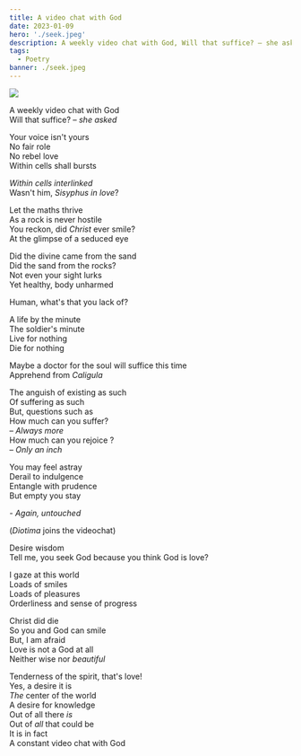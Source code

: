 ```yaml
---
title: A video chat with God
date: 2023-01-09
hero: './seek.jpeg'
description: A weekly video chat with God, Will that suffice? – she asked  ...
tags:
  - Poetry
banner: ./seek.jpeg
---
```


![](./seek.jpeg)

A weekly video chat with God <br/>
Will that suffice? – _she asked_  <br/>

Your voice isn't yours <br/>
No fair role  <br/>
No rebel love <br/>
Within cells shall bursts <br/>

_Within cells interlinked_ <br/>
Wasn't him, _Sisyphus in love_? <br/>

Let the maths thrive <br/>
As a rock is never hostile <br/>
You reckon, did _Christ_ ever smile? <br/>
At the glimpse of a seduced eye <br/>


Did the divine came from the sand <br/>
Did the sand from the rocks? <br/>
Not even your sight lurks <br/>
Yet healthy, body unharmed

Human, what's that you lack of? <br/>

A life by the minute  <br/>
The soldier's minute <br/>
Live for nothing  <br/>
Die for nothing <br/>

Maybe a doctor for the soul will suffice this time <br/>
Apprehend from _Caligula_ <br/>

The anguish of existing as such <br/>
Of suffering as such <br/>
But, questions such as <br/>
How much can you suffer? <br/>
_– Always more_ <br/>
How much can you rejoice ? <br/>
_– Only an inch_ <br/>

You may feel astray <br/>
Derail to indulgence  <br/>
Entangle with prudence <br/>
But empty you stay <br/>

_- Again, untouched_

(_Diotima_ joins the videochat) <br/>

Desire wisdom <br/>
Tell me, you seek God because you think God is love? <br/>

I gaze at this world <br/>
Loads of smiles  <br/>
Loads of pleasures <br/>
Orderliness and sense of progress  <br/>

Christ did die   <br/>
So you and God can smile <br/>
But, I am afraid  <br/>
Love is not a God at all <br/>
Neither wise nor _beautiful_ <br/>

Tenderness of the spirit, that's love! <br/>
Yes, a desire it is <br/>
_The_ center of the world <br/>
A desire for knowledge <br/> 
Out of all there _is_ <br/>
Out of _all_ that could be <br/>
It is in fact <br/>
A constant video chat with God

<br/>